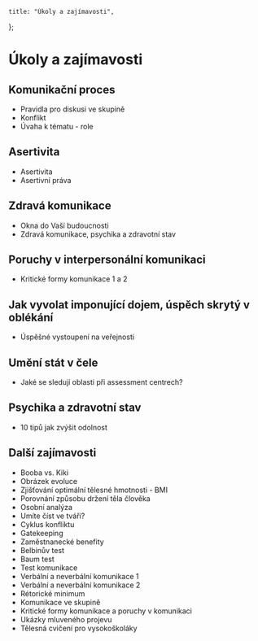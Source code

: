 
    title: "Úkoly a zajímavosti",
};

# Úkoly a zajímavosti

## Komunikační proces

- <Link href="/doc/psy2_pravidla_pro_diskusi_ve_skupine.pdf" file>Pravidla pro diskusi ve skupině</Link>
- <Link href="/doc/psy2_konflikt.pdf" file>Konflikt</Link>
- <Link href="/doc/uvaha_k_tematu_role.pdf" file>Úvaha k tématu - role</Link>

## Asertivita

- <Link href="/doc/asertivita.pdf" file>Asertivita</Link>
- <Link href="/doc/asertivni_prava.pdf" file>Asertivní práva</Link>

## Zdravá komunikace

- <Link href="/doc/okna_do_vasi_budoucnosti.pdf" file>Okna do Vaší budoucnosti</Link>
- <Link href="/doc/PSY2_ZdravaKomunikace.pdf" file>Zdravá komunikace, psychika a zdravotní stav</Link>

## Poruchy v interpersonální komunikaci

- <Link href="/doc/kriticke_formy_komunikace.pdf" file>Kritické formy komunikace 1 a 2</Link>

## Jak vyvolat imponující dojem, úspěch skrytý v oblékání

- <Link href="/doc/uspesne_vystoupeni_na_verejnosti.pdf" file>Úspěšné vystoupení na veřejnosti</Link>

## Umění stát v čele

- <Link href="/doc/jake_se_sleduji_oblasti.pdf" file>Jaké se sledují oblasti při assessment centrech?</Link>

## Psychika a zdravotní stav

- <Link href="/doc/jak_zvysit_odolnost.pdf" file>10 tipů jak zvýšit odolnost</Link>

## Další zajímavosti

- <Link href="/doc/booba_kiki.pdf" file>Booba vs. Kiki</Link>
- <Link href="/img/evo.jpg" file>Obrázek evoluce</Link>
- <Link href="/img/bmi.png" file>Zjišťování optimální tělesné hmotnosti - BMI</Link>
- <Link href="/img/drzenitela.png" file>Porovnání způsobu držení těla člověka</Link>
- <Link href="/doc/osobni_analyza.pdf" file>Osobní analýza</Link>
- <Link href="/doc/tvare.pdf" file>Umíte číst ve tváři?</Link>
- <Link href="/img/cyklus_konfliktu.png" file>Cyklus konfliktu</Link>
- <Link href="/img/gatekeeping.gif" file>Gatekeeping</Link>
- <Link href="/img/benefity.jpg" file>Zaměstnanecké benefity</Link>
- <Link href="/doc/belbinuv_test.doc" file>Belbinův test</Link>
- <Link href="/doc/BaumTest.ppsx" file>Baum test</Link>
- <Link href="/doc/TestKomunikace.ppsx" file>Test komunikace</Link>
- <Link href="/doc/VerbalniNeverbalniKomunikace.ppsx" file>Verbální a neverbální komunikace 1</Link>
- <Link href="/doc/VerbalniNeverbalniKomunikace2.ppsx" file>Verbální a neverbální komunikace 2</Link>
- <Link href="/doc/RetorickeMinimum.ppsx" file>Rétorické minimum</Link>
- <Link href="/doc/KomunikaceSkupina.ppsx" file>Komunikace ve skupině</Link>
- <Link href="/doc/PoruchyKomunikace.ppsx" file>Kritické formy komunikace a poruchy v komunikaci</Link>
- <Link href="https://youtu.be/ETPaVvv2xTU">Ukázky mluveného projevu</Link>
- <Link href="https://youtu.be/FB00-5E6Qgk">Tělesná cvičení pro vysokoškoláky</Link>